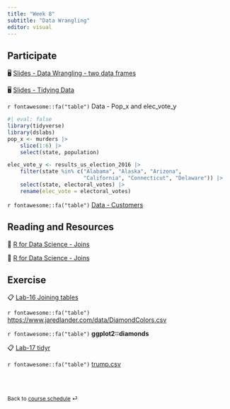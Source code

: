 ```yaml
---
title: "Week 8"
subtitle: "Data Wrangling"
editor: visual
---
```


::: callout-important
:::

## Participate

🖥️ [Slides - Data Wrangling - two data frames](/slides/13-dplyr-2.html)

🖥️ [Slides - Tidying Data](/slides/14-tidyr.html)

`r fontawesome::fa("table")` Data - Pop_x and elec_vote_y

```r
#| eval: false
library(tidyverse)
library(dslabs)
pop_x <- murders |> 
    slice(1:6) |>
    select(state, population)

elec_vote_y <- results_us_election_2016 |> 
    filter(state %in% c("Alabama", "Alaska", "Arizona", 
                        "California", "Connecticut", "Delaware")) |> 
    select(state, electoral_votes) |> 
    rename(elec_vote = electoral_votes)
```

`r fontawesome::fa("table")` [Data - Customers](/slides/data/sales/customers.csv)

## Reading and Resources

📖 [R for Data Science - Joins](https://r4ds.hadley.nz/joins)

📖 [R for Data Science - Joins](https://r4ds.hadley.nz/data-tidy)

## Exercise

📋 [Lab-16 Joining tables](/exercise/lab16-join.html)

`r fontawesome::fa("table")` <https://www.jaredlander.com/data/DiamondColors.csv>

`r fontawesome::fa("table")` **ggplot2::diamonds**

📋 [Lab-17 tidyr](/exercise/lab17-tidyr.html)

`r fontawesome::fa("table")` [trump.csv](/slides/data/trump.csv)

<br><br>

::: {style="font-size: 0.875em;"}
Back to [course schedule](/ "Course schedule") ⏎
:::

